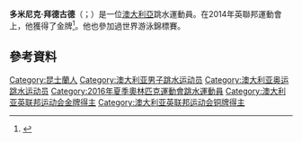 '''多米尼克·拜德古德'''（{{lang-en|Domonic Bedggood}}；{{bd|1994年|9月18日}}）是一位[[澳大利亞|澳大利亞]]跳水運動員。在2014年英聯邦運動會上，他獲得了金牌<ref>{{cite web|title=Domonic Bedggood results|url=http://g2014results.thecgf.com/athlete/diving/1030231/d_bedggood.html|website=2014 Glasgow Commonwealth Games website|accessdate=27 July 2015|archive-date=2016-03-06|archive-url=https://web.archive.org/web/20160306025006/http://g2014results.thecgf.com/athlete/diving/1030231/d_bedggood.html|dead-url=no}}</ref>。他也參加過世界游泳錦標賽。
==參考資料==
{{Reflist}}
{{DEFAULTSORT:Bedggood, Domonic}}
[[Category:昆士蘭人|Category:昆士蘭人]]
[[Category:澳大利亚男子跳水运动员|Category:澳大利亚男子跳水运动员]]
[[Category:澳大利亚奥运跳水运动员|Category:澳大利亚奥运跳水运动员]]
[[Category:2016年夏季奧林匹克運動會跳水運動員|Category:2016年夏季奧林匹克運動會跳水運動員]]
[[Category:澳大利亚英联邦运动会金牌得主|Category:澳大利亚英联邦运动会金牌得主]]
[[Category:澳大利亚英联邦运动会铜牌得主|Category:澳大利亚英联邦运动会铜牌得主]]
